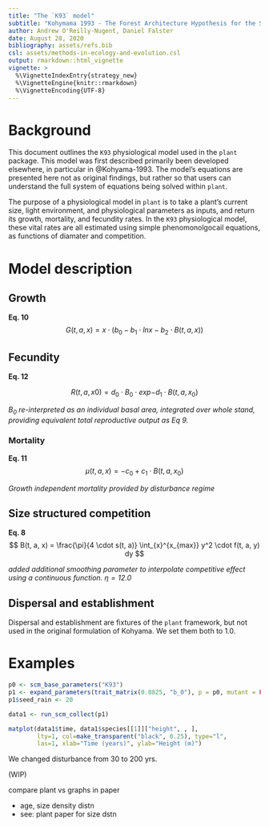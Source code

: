 ```yaml
---
title: "The `K93` model"
subtitle: "Kohymama 1993 - The Forest Architecture Hypothesis for the Stable Coexistence of Species"
author: Andrew O'Reilly-Nugent, Daniel Falster
date: August 28, 2020
bibliography: assets/refs.bib
csl: assets/methods-in-ecology-and-evolution.csl
output: rmarkdown::html_vignette
vignette: >
  %\VignetteIndexEntry{strategy_new}
  %\VignetteEngine{knitr::rmarkdown}
  %\VignetteEncoding{UTF-8}
---
```


# Background

This document outlines the `K93` physiological model used in the `plant`
package. This model was first described primarily been developed elsewhere, in particular in
@Kohyama-1993. The model's equations are presented here not as original findings,
but rather so that users can understand the full system of equations being
solved within `plant`.

The purpose of a physiological model in `plant` is to take a plant's
current size, light environment, and physiological parameters as inputs,
and return its growth, mortality, and fecundity rates. In the `K93`
physiological model, these vital rates are all estimated using simple 
phenomonolgocail equations, as functions of diamater and competition.

# Model description

## Growth

**Eq. 10**
$$
G(t, a, x) = x \cdot \Bigg(b_0 - b_1 \cdot ln{x} - b_2 \cdot B(t, a, x)\Bigg)
$$

## Fecundity

**Eq. 12**

$$
R(t, a, x0) = d_0 \cdot B_0 \cdot exp{-d_1 \cdot B(t, a, x_0)}
$$

*$B_0$ re-interpreted as an individual basal area, integrated over whole stand, providing equivalent total reproductive output as Eq 9.*

### Mortality
**Eq. 11**
$$
\mu(t, a, x) = - c_0 + c_1 \cdot B(t, a, x_0)
$$

*Growth independent mortality provided by disturbance regime*

## Size structured competition

**Eq. 8**
$$
B(t, a, x) = \frac{\pi}{4 \cdot s(t, a)} \int_{x}^{x_{max}} y^2 \cdot f(t, a, y) dy
$$

*added additional smoothing parameter to interpolate competitive effect using a continuous function. $\eta = 12.0$*


## Dispersal and establishment

Dispersal and establishment are fixtures of the `plant` framework, but not used in the original formulation of Kohyama. We set them both to $1.0$.

# Examples
```{r]}
p0 <- scm_base_parameters("K93")
p1 <- expand_parameters(trait_matrix(0.0825, "b_0"), p = p0, mutant = FALSE)
p1$seed_rain <- 20

data1 <- run_scm_collect(p1)

matplot(data1$time, data1$species[[1]]["height", , ],
        lty=1, col=make_transparent("black", 0.25), type="l",
        las=1, xlab="Time (years)", ylab="Height (m)")
```

We changed disturbance from 30 to 200 yrs.

(WIP)

compare plant vs graphs in paper

- age, size density distn
- see: plant paper for size dstn
